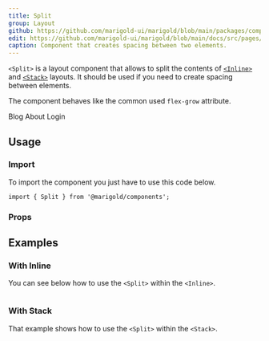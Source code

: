 ```yaml
---
title: Split
group: Layout
github: https://github.com/marigold-ui/marigold/blob/main/packages/components/src/Slider/Slider.tsx
edit: https://github.com/marigold-ui/marigold/blob/main/docs/src/pages/components/slider.mdx
caption: Component that creates spacing between two elements.
---
```


`<Split>` is a layout component that allows to split the contents of [`<Inline>`](/components/inline/) and [`<Stack>`](/component/stack/) layouts.
It should be used if you need to create spacing between elements.

The component behaves like the common used `flex-grow` attribute.

<Preview>
  <Box css={{ px: 'small', py: 'xsmall', bg: 'gray30', borderRadius: 'large' }}>
    <Inline space="medium">
      <Text>Blog</Text>
      <Text>About</Text>
      <Split />
      <Text>Login</Text>
    </Inline>
  </Box>
</Preview>

## Usage

### Import

To import the component you just have to use this code below.

```tsx
import { Split } from '@marigold/components';
```

### Props

<PropsTable />

## Examples

### With Inline

You can see below how to use the `<Split>` within the `<Inline>`.

```tsx preview file=components/Split/split-inline.demo.tsx

```

### With Stack

That example shows how to use the `<Split>` within the `<Stack>`.

```tsx preview file=components/Split/split-stack.demo.tsx

```
